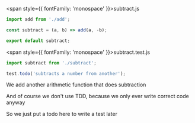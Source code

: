 
<Slide>

<span style={{ fontFamily: 'monospace' }}>subtract.js</span>

```js
import add from './add';

const subtract = (a, b) => add(a, -b);

export default subtract;
```

<span style={{ fontFamily: 'monospace' }}>subtract.test.js</span>

```js
import subtract from './subtract';

test.todo('subtracts a number from another');
```

</Slide>

<Notes>

We add another arithmetic function that does subtraction

And of course we don't use TDD, because we only ever write correct code anyway

So we just put a todo here to write a test later

</Notes>
